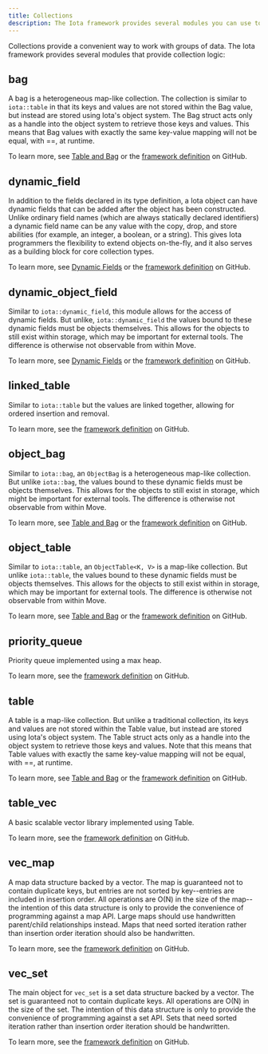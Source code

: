 ```yaml
---
title: Collections
description: The Iota framework provides several modules you can use to work with groups of data. 
---
```


Collections provide a convenient way to work with groups of data. The Iota framework provides several modules that provide collection logic:

## bag

A bag is a heterogeneous map-like collection. The collection is similar to `iota::table` in that its keys and values are not stored within the Bag value, but instead are stored using Iota's object system. The Bag struct acts only as a handle into the object system to retrieve those keys and values. This means that Bag values with exactly the same key-value mapping will not be equal, with ==, at runtime.

To learn more, see [Table and Bag](../dynamic-fields/tables-bags.mdx) or the [framework definition](https://github.com/iotaledger/kinesis/blob/main/crates/iota-framework/docs/iota-framework/bag.md) on GitHub.

## dynamic_field

In addition to the fields declared in its type definition, a Iota object can have dynamic fields that can be added after the object has been constructed. Unlike ordinary field names (which are always statically declared identifiers) a dynamic field name can be any value with the copy, drop, and store abilities (for example, an integer, a boolean, or a string). This gives Iota programmers the flexibility to extend objects on-the-fly, and it also serves as a building block for core collection types.

To learn more, see [Dynamic Fields](../dynamic-fields.mdx) or the [framework definition](https://github.com/iotaledger/kinesis/blob/main/crates/iota-framework/docs/iota-framework/dynamic_field.md) on GitHub.

## dynamic_object_field

Similar to `iota::dynamic_field`, this module allows for the access of dynamic fields. But unlike, `iota::dynamic_field` the values bound to these dynamic fields must be objects themselves. This allows for the objects to still exist within storage, which may be important for external tools. The difference is otherwise not observable from within Move.

To learn more, see [Dynamic Fields](../dynamic-fields.mdx) or the [framework definition](https://github.com/iotaledger/kinesis/blob/main/crates/iota-framework/docs/iota-framework/dynamic_object_field.md) on GitHub.

## linked_table

Similar to `iota::table` but the values are linked together, allowing for ordered insertion and removal.

To learn more, see the [framework definition](https://github.com/iotaledger/kinesis/blob/main/crates/iota-framework/docs/iota-framework/linked_table.md) on GitHub.

## object_bag

Similar to `iota::bag`, an `ObjectBag` is a heterogeneous map-like collection. But unlike `iota::bag`, the values bound to these dynamic fields must be objects themselves. This allows for the objects to still exist in storage, which might be important for external tools. The difference is otherwise not observable from within Move.

To learn more, see [Table and Bag](../dynamic-fields/tables-bags.mdx) or the [framework definition](https://github.com/iotaledger/kinesis/blob/main/crates/iota-framework/docs/iota-framework/object_bag.md) on GitHub.

## object_table

Similar to `iota::table`, an `ObjectTable<K, V>` is a map-like collection. But unlike `iota::table`, the values bound to these dynamic fields must be objects themselves. This allows for the objects to still exist within in storage, which may be important for external tools. The difference is otherwise not observable from within Move.

To learn more, see [Table and Bag](../dynamic-fields/tables-bags.mdx) or the [framework definition](https://github.com/iotaledger/kinesis/blob/main/crates/iota-framework/docs/iota-framework/object_table.md) on GitHub.

## priority_queue

Priority queue implemented using a max heap.

To learn more, see the [framework definition](https://github.com/iotaledger/kinesis/blob/main/crates/iota-framework/docs/iota-framework/priority_queue.md) on GitHub.

## table

A table is a map-like collection. But unlike a traditional collection, its keys and values are not stored within the Table value, but instead are stored using Iota's object system. The Table struct acts only as a handle into the object system to retrieve those keys and values. Note that this means that Table values with exactly the same key-value mapping will not be equal, with ==, at runtime.

To learn more, see [Table and Bag](../dynamic-fields/tables-bags.mdx) or the [framework definition](https://github.com/iotaledger/kinesis/blob/main/crates/iota-framework/docs/iota-framework/table.md) on GitHub.

## table_vec

A basic scalable vector library implemented using Table.

To learn more, see the [framework definition](https://github.com/iotaledger/kinesis/blob/main/crates/iota-framework/docs/iota-framework/table_vec.md) on GitHub.

## vec_map

A map data structure backed by a vector. The map is guaranteed not to contain duplicate keys, but entries are not sorted by key--entries are included in insertion order. All operations are O(N) in the size of the map--the intention of this data structure is only to provide the convenience of programming against a map API. Large maps should use handwritten parent/child relationships instead. Maps that need sorted iteration rather than insertion order iteration should also be handwritten.

To learn more, see the [framework definition](https://github.com/iotaledger/kinesis/blob/main/crates/iota-framework/docs/iota-framework/vec_map.md) on GitHub.

## vec_set

The main object for `vec_set` is a set data structure backed by a vector. The set is guaranteed not to contain duplicate keys. All operations are O(N) in the size of the set. The intention of this data structure is only to provide the convenience of programming against a set API. Sets that need sorted iteration rather than insertion order iteration should be handwritten.

To learn more, see the [framework definition](https://github.com/iotaledger/kinesis/blob/main/crates/iota-framework/docs/iota-framework/vec_set.md) on GitHub.


